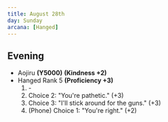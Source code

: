 ```yaml
---
title: August 28th
day: Sunday
arcana: [Hanged]
---
```


## Evening
- Aojiru **(Y5000)** **(Kindness +2)**
- Hanged Rank 5 **(Proficiency +3)**
    1. \-
    1. Choice 2: "You're pathetic." (+3)
    1. Choice 3: "I'll stick around for the guns." (+3)
    1. (Phone) Choice 1: "You're right." (+2)